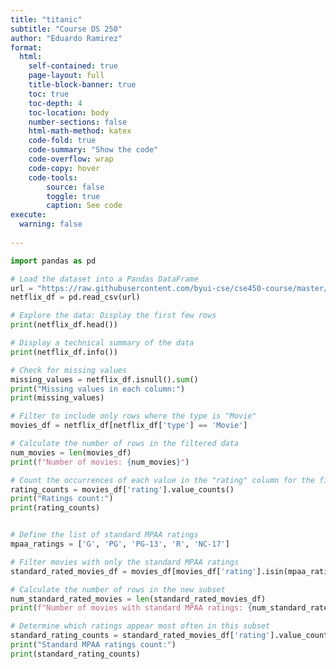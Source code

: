 ```yaml
---
title: "titanic"
subtitle: "Course DS 250"
author: "Eduardo Ramirez"
format:
  html:
    self-contained: true
    page-layout: full
    title-block-banner: true
    toc: true
    toc-depth: 4
    toc-location: body
    number-sections: false
    html-math-method: katex
    code-fold: true
    code-summary: "Show the code"
    code-overflow: wrap
    code-copy: hover
    code-tools:
        source: false
        toggle: true
        caption: See code
execute: 
  warning: false
    
---
```



```python
import pandas as pd

# Load the dataset into a Pandas DataFrame
url = "https://raw.githubusercontent.com/byui-cse/cse450-course/master/data/netflix_titles.csv"
netflix_df = pd.read_csv(url)

# Explore the data: Display the first few rows
print(netflix_df.head())

# Display a technical summary of the data
print(netflix_df.info())

# Check for missing values
missing_values = netflix_df.isnull().sum()
print("Missing values in each column:")
print(missing_values)

```




```python

# Filter to include only rows where the type is "Movie"
movies_df = netflix_df[netflix_df['type'] == 'Movie']

# Calculate the number of rows in the filtered data
num_movies = len(movies_df)
print(f"Number of movies: {num_movies}")


```



```python
# Count the occurrences of each value in the "rating" column for the filtered data
rating_counts = movies_df['rating'].value_counts()
print("Ratings count:")
print(rating_counts)



```



```python

# Define the list of standard MPAA ratings
mpaa_ratings = ['G', 'PG', 'PG-13', 'R', 'NC-17']

# Filter movies with only the standard MPAA ratings
standard_rated_movies_df = movies_df[movies_df['rating'].isin(mpaa_ratings)]

# Calculate the number of rows in the new subset
num_standard_rated_movies = len(standard_rated_movies_df)
print(f"Number of movies with standard MPAA ratings: {num_standard_rated_movies}")

# Determine which ratings appear most often in this subset
standard_rating_counts = standard_rated_movies_df['rating'].value_counts()
print("Standard MPAA ratings count:")
print(standard_rating_counts)


```







```python



```